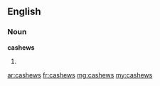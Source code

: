 ==English==

===Noun===
'''cashews'''

# {{plural of|[[cashew]]}}

[[ar:cashews]]
[[fr:cashews]]
[[mg:cashews]]
[[my:cashews]]